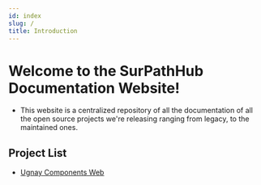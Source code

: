 ```yaml
---
id: index
slug: /
title: Introduction
---
```


# Welcome to the SurPathHub Documentation Website!
- This website is a centralized repository of all the documentation of all the open source projects we're releasing ranging from legacy, to the maintained ones.

## Project List
- [Ugnay Components Web](/docs/ugnay)